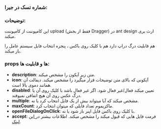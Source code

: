 
<Meta title="COMPONENTS/Atoms/FilePicker/Docs" />

### شماره تسک در جیرا:

### توضیحات:

این کامپوننت از کامپوننت upload (فقط از بخش Dragger) در ant design ارث بری میکند.

هم قابلیت درگ دراپ دارد هم با کلیک روی باکس ، پنجره انتخاب فایل سیستم عامل را باز میکند.


### props ها و قابلیت ها:

- **description**: متن زیر آیکون را مشخص میکند.
- **icon**: آیکونی که بالای متن توضیحات قرار میگیرد را مشخص میکند. دیفالت آن همانند دموی بالا است.
- **disabled**: تعیین میکند فعال/غیر فعال شود. اگر غیر فعال باشد با کلیک روی آن یا درگ عکس روی آن هیچ اتفاقی نمیوفتد.
- **multiple**: مشخص میکند که آیا میتواند بیش از یک فایل انتخاب کرد یا نه.
- **maxCount**: ماکزیموم تعداد فایلی که میتوان انتخاب کرد.
- **openFileDialogOnClick**: با کلیک روی باکس فایل اپنر باز شود یا نه.
- **accept**: فرمت فایل هایی که قبول میکند را مشخص میکند. اطلاعات بیشتر در[ این لینک](https://developer.mozilla.org/en-US/docs/Web/HTML/Element/input/file#accept).
